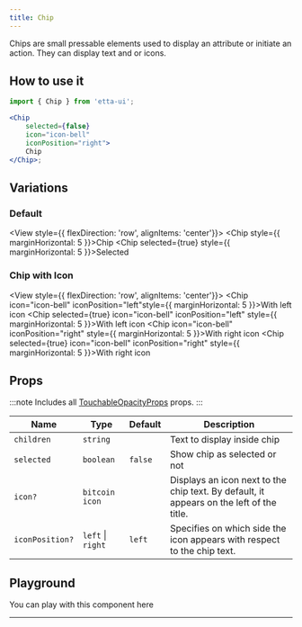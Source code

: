 ```yaml
---
title: Chip
---
```



Chips are small pressable elements used to display an attribute or initiate an action. They can display text and or icons.

## How to use it

```jsx
import { Chip } from 'etta-ui';

<Chip 
    selected={false} 
    icon="icon-bell" 
    iconPosition="right">
    Chip
</Chip>;
```

## Variations

### Default

<View style={{ flexDirection: 'row', alignItems: 'center'}}>
  <Chip style={{ marginHorizontal: 5 }}>Chip</Chip>
  <Chip selected={true} style={{ marginHorizontal: 5 }}>Selected</Chip>
</View>

### Chip with Icon

<IconsStyle />

<View style={{ flexDirection: 'row', alignItems: 'center'}}>
  <Chip icon="icon-bell" iconPosition="left"style={{ marginHorizontal: 5 }}>With left icon</Chip>
  <Chip selected={true} icon="icon-bell" iconPosition="left" style={{ marginHorizontal: 5 }}>With left icon</Chip>
  <Chip icon="icon-bell" iconPosition="right" style={{ marginHorizontal: 5 }}>With right icon</Chip>
  <Chip selected={true} icon="icon-bell" iconPosition="right" style={{ marginHorizontal: 5 }}>With right icon</Chip>
</View>

## Props

:::note
Includes all [TouchableOpacityProps](https://reactnative.dev/docs/touchableopacity#props) props.
:::


<div className='table-responsive'>

| Name           | Type                                   | Default   | Description                                                                                                                                         |
| -------------- | -------------------------------------- | --------- | --------------------------------------------------------------------------------------------------------------------------------------------------- |
| `children`        | `string`                                 |           | Text to display inside chip                                                                                                                        |
| `selected`     | `boolean`                            |   `false`        | Show chip as selected or not                                                                                                                        |
| `icon?`         | `bitcoin icon`                               |           | Displays an icon next to the chip text. By default, it appears on the left of the title. |
| `iconPosition?` | `left` \| `right`                      | `left`    | Specifies on which side the icon appears with respect to the chip text.                                                                   |

</div>

## Playground

You can play with this component here

<div
  data-snack-id="@rukundo/chip-example"
  data-snack-platform="web"
  data-snack-preview="true"
  data-snack-theme="light"
  data-snack-loading="lazy"
  className="snack-player">
</div>

---
